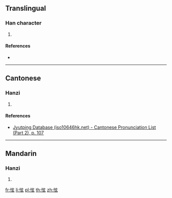 ==Translingual==

===Han character===
{{Han char|rn=61|rad=心|as=05|sn=8|four=|canj=PYVI|ids=⿰忄玄}}

# {{defn|Han|sort=心05}}

====References====
* {{Han ref|kx=0382.190|dkj=10492|dj=0712.090|hdz=42287.110|uh=6030|ud=24624}}

----

==Cantonese==

===Hanzi===
{{yue-hanzi|jyut=[[jyun6]]|y=yun6}}

# {{defn|lang=yue|sort=心05}}

====References====
* [http://www.iso10646hk.net/jp/document/download.jsp Jyutping Database (iso10646hk.net) - Cantonese Pronunciation List (Part 2), p. 107]

----

==Mandarin==

===Hanzi===
{{cmn-hanzi|pin=[[xuàn]] ([[xuan4]])|wg=hsüan<sup>4</sup>}}

# {{defn|lang=cmn|sort=心05}}

[[fr:怰]]
[[li:怰]]
[[pl:怰]]
[[th:怰]]
[[zh:怰]]